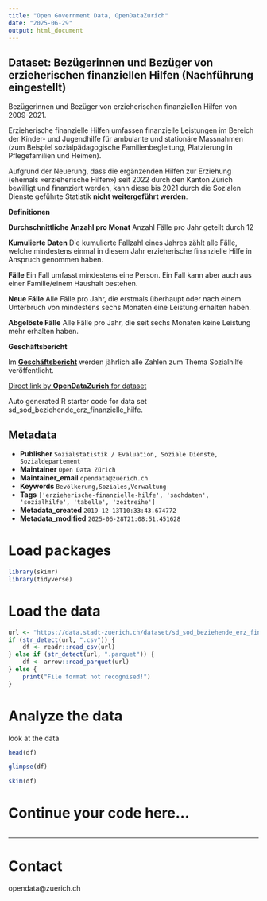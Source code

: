 ```yaml
---
title: "Open Government Data, OpenDataZurich"
date: "2025-06-29"
output: html_document
---
```


## Dataset: Bezügerinnen und Bezüger von erzieherischen finanziellen Hilfen (Nachführung eingestellt)

Bezügerinnen und Bezüger von erzieherischen finanziellen Hilfen von 2009-2021. 

Erzieherische finanzielle Hilfen umfassen finanzielle Leistungen im Bereich der Kinder- und Jugendhilfe für ambulante und stationäre Massnahmen (zum Beispiel sozialpädagogische Familienbegleitung, Platzierung in Pflegefamilien und Heimen).

Aufgrund der Neuerung, dass die ergänzenden Hilfen zur Erziehung (ehemals «erzieherische Hilfen») seit 2022 durch den Kanton Zürich bewilligt und finanziert werden, kann diese bis 2021 durch die Sozialen Dienste geführte Statistik **nicht weitergeführt werden**.



**Definitionen**


**Durchschnittliche Anzahl pro Monat**
Anzahl Fälle pro Jahr geteilt durch 12

**Kumulierte Daten**
Die kumulierte Fallzahl eines Jahres zählt alle Fälle, welche mindestens einmal in diesem Jahr erzieherische finanzielle Hilfe in Anspruch genommen haben.

**Fälle**
Ein Fall umfasst mindestens eine Person. Ein Fall kann aber auch aus einer Familie/einem Haushalt bestehen.

**Neue Fälle**
Alle Fälle pro Jahr, die erstmals überhaupt oder nach einem Unterbruch von mindestens sechs Monaten eine Leistung erhalten haben.

**Abgelöste Fälle**
Alle Fälle pro Jahr, die seit sechs Monaten keine Leistung mehr erhalten haben.


[]()

**Geschäftsbericht**


Im [**Geschäftsbericht**](https://www.stadt-zuerich.ch/geschaeftsbericht) werden jährlich alle Zahlen zum Thema Sozialhilfe veröffentlicht.


[]()



[Direct link by **OpenDataZurich** for dataset](https://data.stadt-zuerich.ch/dataset/sd_sod_beziehende_erz_finanzielle_hilfe)

Auto generated R starter code for data set sd_sod_beziehende_erz_finanzielle_hilfe.

## Metadata

- **Publisher** `Sozialstatistik / Evaluation, Soziale Dienste, Sozialdepartement`
- **Maintainer** `Open Data Zürich`
- **Maintainer_email** `opendata@zuerich.ch`
- **Keywords** `Bevölk­erung,Soziales,Ver­walt­ung`
- **Tags** `['erzieherische-finanzielle-hilfe', 'sachdaten', 'sozialhilfe', 'tabelle', 'zeitreihe']`
- **Metadata_created** `2019-12-13T10:33:43.674772`
- **Metadata_modified** `2025-06-28T21:08:51.451628`


# Load packages

```r
library(skimr)
library(tidyverse)
```

# Load the data

```r
url <- "https://data.stadt-zuerich.ch/dataset/sd_sod_beziehende_erz_finanzielle_hilfe/download/sd_sod_beziehende_erz_finanzielle_hilfe.csv"
if (str_detect(url, ".csv")) {
    df <- readr::read_csv(url)
} else if (str_detect(url, ".parquet")) {
    df <- arrow::read_parquet(url)
} else {
    print("File format not recognised!")
}
```

# Analyze the data

look at the data
```r
head(df)
```

```r
glimpse(df)
```

```r
skim(df)
```

# Continue your code here...

```r

```

------------------------------------------------------------------------

# Contact

opendata@zuerich.ch
